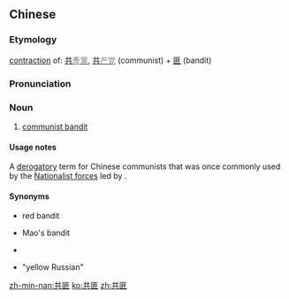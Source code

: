 ==Chinese==
{{zh-forms}}

===Etymology===
[[contraction]] of: [[共產黨|共<font color="gray">產黨</font>]], [[共产党|共<font color="gray">产党</font>]] (communist) + [[匪]] (bandit)

===Pronunciation===
{{zh-pron
|m=gòngfěi
|c=gung1 fei2
|mn=kiōng-húi
|ma=Zh-gong4fei3.ogg
|cat=n
}}

===Noun===
{{zh-noun}}

# {{lb|zh|derogatory}} [[communist bandit]]

====Usage notes====
A [[derogatory]] term for Chinese communists that was once commonly used by the [[w:Kuomintang|Nationalist forces]] led by {{w|Chiang Kai-shek}}.

====Synonyms====
* {{zh-l|赤匪|chìfěi}} red bandit
* {{zh-l|毛匪|Máofěi}} Mao's bandit
* {{zh-l|毛赤|Máochì}}
* {{zh-l|黃俄/黄俄|huáng'é}} "yellow Russian"

[[zh-min-nan:共匪]]
[[ko:共匪]]
[[zh:共匪]]
